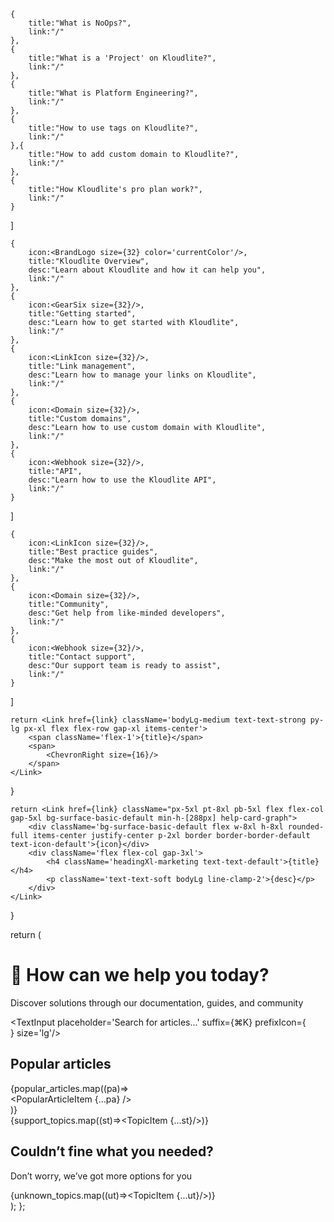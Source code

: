 
    {
        title:"What is NoOps?",
        link:"/"
    },
    {
        title:"What is a 'Project' on Kloudlite?",
        link:"/"
    },
    {
        title:"What is Platform Engineering?",
        link:"/"
    },
    {
        title:"How to use tags on Kloudlite?",
        link:"/"
    },{
        title:"How to add custom domain to Kloudlite?",
        link:"/"
    },
    {
        title:"How Kloudlite's pro plan work?",
        link:"/"
    }
]

    {
        icon:<BrandLogo size={32} color='currentColor'/>,
        title:"Kloudlite Overview",
        desc:"Learn about Kloudlite and how it can help you",
        link:"/"
    },
    {
        icon:<GearSix size={32}/>,
        title:"Getting started",
        desc:"Learn how to get started with Kloudlite",
        link:"/"
    },
    {
        icon:<LinkIcon size={32}/>,
        title:"Link management",
        desc:"Learn how to manage your links on Kloudlite",
        link:"/"
    },
    {
        icon:<Domain size={32}/>,
        title:"Custom domains",
        desc:"Learn how to use custom domain with Kloudlite",
        link:"/"
    },
    {
        icon:<Webhook size={32}/>,
        title:"API",
        desc:"Learn how to use the Kloudlite API",
        link:"/"
    }
]

    {
        icon:<LinkIcon size={32}/>,
        title:"Best practice guides",
        desc:"Make the most out of Kloudlite",
        link:"/"
    },
    {
        icon:<Domain size={32}/>,
        title:"Community",
        desc:"Get help from like-minded developers",
        link:"/"
    },
    {
        icon:<Webhook size={32}/>,
        title:"Contact support",
        desc:"Our support team is ready to assist",
        link:"/"
    }
]

    return <Link href={link} className='bodyLg-medium text-text-strong py-lg px-xl flex flex-row gap-xl items-center'>
        <span className='flex-1'>{title}</span>
        <span>
            <ChevronRight size={16}/>
        </span>
    </Link>
}

    return <Link href={link} className="px-5xl pt-8xl pb-5xl flex flex-col gap-5xl bg-surface-basic-default min-h-[288px] help-card-graph">
        <div className='bg-surface-basic-default flex w-8xl h-8xl rounded-full items-center justify-center p-2xl border border-border-default text-icon-default'>{icon}</div>
        <div className='flex flex-col gap-3xl'>
            <h4 className='headingXl-marketing text-text-default'>{title}</h4>
            <p className='text-text-soft bodyLg line-clamp-2'>{desc}</p>
        </div>
    </Link>
}

  return (
    <Container className='relative flex flex-col items-center'>
       <div className='px-12xl py-10xl flex flex-col gap-11xl w-full'>
            <div className='flex flex-col gap-6xl text-center w-full'>
                <div className='flex flex-col gap-3xl'>
                    <h1 className='heading5xl-marketing text-text-default'>👋 How can we help you today?</h1>
                    <p className='bodyXl-medium text-text-soft'>Discover solutions through our documentation, guides, and community</p>
                </div>
                <div className='max-w-[700px] w-[700px] m-auto'>
                    <TextInput placeholder='Search for articles...' suffix={<span className='bodyMd text-text-soft'>⌘K</span>} prefixIcon={<Search/>} size='lg'/>
                </div>
            </div>
            <div>
                <Graph className='-m-10xl -mt-11xl p-10xl pt-11xl'>
                    <GraphItem>
                        <div className='px-2xl pt-5xl pb-4xl gap-6xl flex flex-col bg-surface-basic-default min-h-[289px]'>
                            <h2 className='heading2xl-marketing text-text-default'>Popular articles</h2>
                            <div className='flex flex-row flex-wrap gap-x-6xl gap-y-xl'>
                                {popular_articles.map((pa)=><div key={pa.title} className='w-[calc(50%-40px)]'><PopularArticleItem {...pa} /></div>)}
                            </div>
                        </div>
                    </GraphItem>
                    <div className='grid grid-cols-3 gap-5xl mt-5xl'>
                        {support_topics.map((st)=><GraphItem  key={st.title}><TopicItem {...st}/></GraphItem>)}
                    </div>
                </Graph>
            </div>
        </div>
        <div className='px-12xl py-10xl flex flex-col gap-11xl w-full'>
            <div className='flex flex-col gap-3xl text-center'>
                <h2 className='heading5xl-marketing text-text-default'>Couldn’t fine what you needed?</h2>
                <p className='bodyXl-medium text-text-soft'>Don’t worry, we’ve got more options for you</p>
            </div>
            <div>
                <Graph className='-m-10xl -mt-11xl p-10xl pt-11xl'>
                    <div className='grid grid-cols-3 gap-5xl'>
                        {unknown_topics.map((ut)=><GraphItem  key={ut.title}><TopicItem {...ut}/></GraphItem>)}
                    </div>
                </Graph>
            </div>
        </div>
    </Container>
  );
};
